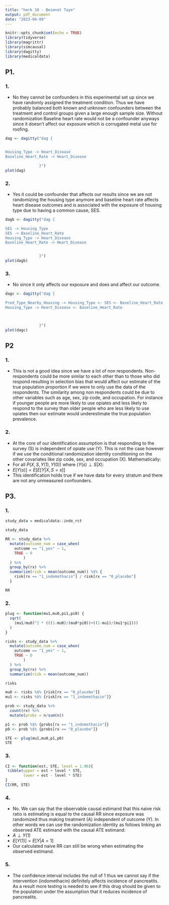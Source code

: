 ```yaml
---
title: "hmrk 10 - Beimnet Taye"
output: pdf_document
date: "2023-04-09"
---
```


```r
knitr::opts_chunk$set(echo = TRUE)
library(tidyverse)
library(magrittr)
library(simcausal)
library(dagitty)
library(medicaldata)
```

## P1.

### 1.
-   No they cannot be confounders in this experimental set up since we have randomly assigned the treatment condition. Thus we have probably balanced both known and unknown confounders between the treatment and control groups given a large enough sample size. Without randomization Baseline heart rate would not be a confounder anyways since it doesn't affect our exposure which is corrugated metal use for roofing.
```r
dag <- dagitty("dag {


Housing_Type -> Heart_Disease
Baseline_Heart_Rate -> Heart_Disease

               }")
plot(dag)

```
### 2.
-   Yes it could be confounder that affects our results since we are not randomizing the housing type anymore and baseline heart rate affects heart disease outcomes and is associated with the exposure of housing type due to having a common cause, SES.

```r
dagb <- dagitty("dag {

SES -> Housing_Type
SES -> Baseline_Heart_Rate
Housing_Type -> Heart_Disease
Baseline_Heart_Rate -> Heart_Disease


               }")
plot(dagb)
```

### 3.
-   No since it only affects our exposure and does and affect our outcome. 

```r
dagc <- dagitty("dag {

Pred_Type_Nearby_Housing -> Housing_Type <- SES <- Baseline_Heart_Rate
Housing_Type -> Heart_Disease <- Baseline_Heart_Rate



               }")
plot(dagc)
```

## P2

### 1.
-   This is not a good idea since we have a lot of non respondents. Non-respondents could be more similar to each other than to those who did respond resulting in selection bias that would affect our estimate of the true population proportion if we were to only use the data of the respondents. The similarity among non respondents could be due to other variables such as age, sex, zip code, and occupation. For instance if younger people are more likely to use opiates and less likely to respond to the survey than older people who are less likely to use opiates then our estimate would underestimate the true population prevalence.

### 2.
-   At the core of our identification assumption is that responding to the survey (S) is independent of opiate use (Y). This is not the case however if we use the conditional randomization identity conditioning on the other covariates like zip code, sex, and occupation (X). Mathematically:
-   $\text{For all } P(X,S,Y(1), Y(0)) \text{ where } (Y(s) \perp S | X):$
-   $E[Y(s)] = E[E[Y|X,S=s]]$
- This identification holds true if we have data for every stratum and there are not any unmeasured confounders.


## P3.

### 1.
```r
study_data = medicaldata::indo_rct

study_data

RR <- study_data %>% 
  mutate(outcome_num = case_when(
    outcome == "1_yes" ~ 1,
    TRUE ~ 0
        )
  ) %>% 
  group_by(rx) %>% 
  summarize(risk = mean(outcome_num)) %$% {
    risk[rx == "1_indomethacin"] / risk[rx == "0_placebo"] 
  }

RR
```
### 2.

```r
plug <- function(mu1,mu0,pi1,pi0) {
  sqrt(
    (mu1/mu0)^2 * (((1-mu0)/(mu0*pi0))+((1-mu1)/(mu1*pi1)))
  )
}

risks <- study_data %>% 
  mutate(outcome_num = case_when(
    outcome == "1_yes" ~ 1,
    TRUE ~ 0
        )
  ) %>% 
  group_by(rx) %>% 
  summarize(risk = mean(outcome_num))

risks

mu0 <- risks %$% {risk[rx == "0_placebo"]}
mu1 <- risks %$% {risk[rx == "1_indomethacin"]}

prob <- study_data %>% 
  count(rx) %>% 
  mutate(probs = n/sum(n))

p1 <- prob %$% {probs[rx == "1_indomethacin"]}
p0 <- prob %$% {probs[rx == "0_placebo"]}

STE <- plug(mu1,mu0,p1,p0)
STE
```

### 3.

```r
CI <- function(est, STE, level = 1.96){
 tibble(upper = est + level * STE,
        lower = est - level * STE)
}
CI(RR, STE)
```

### 4.
-    No. We can say that the  observable causal estimand that this naive risk ratio is estimating is equal to the causal RR since exposure was randomized thus making treatment (A) independent of outcome (Y). In other words we can use the randomization identity as follows linking an observed ATE estimand with the causal ATE estimand:
-   $A \perp Y(1)$
-   $E[Y(1)] = E[Y|A=1]$
- Our calculated naive RR can still be wrong when estimating the observed estimand.

### 5.
- The confidence interval includes the null of 1 thus we cannot say if the intervention (indomethacin) definitely affects incidence of pancreatits. As a result more testing is needed to see if this drug should be given to the population under the assumption that it reduces incidence of pancreatits. 